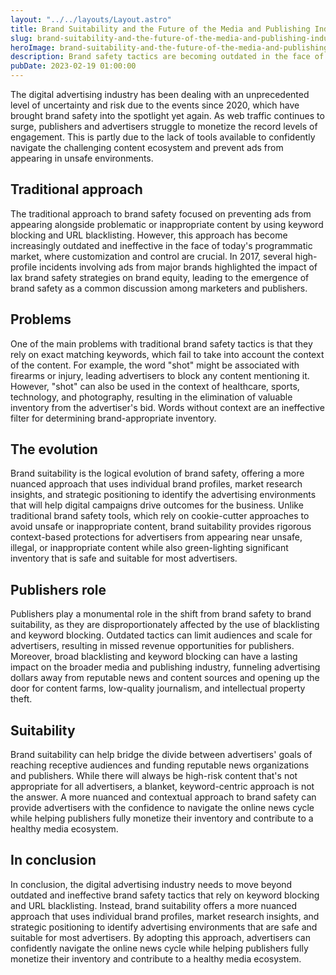```yaml
---
layout: "../../layouts/Layout.astro"
title: Brand Suitability and the Future of the Media and Publishing Industry
slug: brand-suitability-and-the-future-of-the-media-and-publishing-industry
heroImage: brand-suitability-and-the-future-of-the-media-and-publishing-industry.png
description: Brand safety tactics are becoming outdated in the face of programmatic advertising, leading to the emergence of brand suitability. By using individual brand profiles and contextual analysis, brand suitability offers more nuanced and effective protection for advertisers while helping publishers monetize their inventory and fund reputable news sources.
pubDate: 2023-02-19 01:00:00
---
```



The digital advertising industry has been dealing with an unprecedented level of uncertainty and risk due to the events since 2020, which have brought brand safety into the spotlight yet again. As web traffic continues to surge, publishers and advertisers struggle to monetize the record levels of engagement. This is partly due to the lack of tools available to confidently navigate the challenging content ecosystem and prevent ads from appearing in unsafe environments.

## Traditional approach
The traditional approach to brand safety focused on preventing ads from appearing alongside problematic or inappropriate content by using keyword blocking and URL blacklisting. However, this approach has become increasingly outdated and ineffective in the face of today's programmatic market, where customization and control are crucial. In 2017, several high-profile incidents involving ads from major brands highlighted the impact of lax brand safety strategies on brand equity, leading to the emergence of brand safety as a common discussion among marketers and publishers.

## Problems
One of the main problems with traditional brand safety tactics is that they rely on exact matching keywords, which fail to take into account the context of the content. For example, the word "shot" might be associated with firearms or injury, leading advertisers to block any content mentioning it. However, "shot" can also be used in the context of healthcare, sports, technology, and photography, resulting in the elimination of valuable inventory from the advertiser's bid. Words without context are an ineffective filter for determining brand-appropriate inventory.

## The evolution
Brand suitability is the logical evolution of brand safety, offering a more nuanced approach that uses individual brand profiles, market research insights, and strategic positioning to identify the advertising environments that will help digital campaigns drive outcomes for the business. Unlike traditional brand safety tools, which rely on cookie-cutter approaches to avoid unsafe or inappropriate content, brand suitability provides rigorous context-based protections for advertisers from appearing near unsafe, illegal, or inappropriate content while also green-lighting significant inventory that is safe and suitable for most advertisers.

## Publishers role
Publishers play a monumental role in the shift from brand safety to brand suitability, as they are disproportionately affected by the use of blacklisting and keyword blocking. Outdated tactics can limit audiences and scale for advertisers, resulting in missed revenue opportunities for publishers. Moreover, broad blacklisting and keyword blocking can have a lasting impact on the broader media and publishing industry, funneling advertising dollars away from reputable news and content sources and opening up the door for content farms, low-quality journalism, and intellectual property theft.

## Suitability
Brand suitability can help bridge the divide between advertisers' goals of reaching receptive audiences and funding reputable news organizations and publishers. While there will always be high-risk content that's not appropriate for all advertisers, a blanket, keyword-centric approach is not the answer. A more nuanced and contextual approach to brand safety can provide advertisers with the confidence to navigate the online news cycle while helping publishers fully monetize their inventory and contribute to a healthy media ecosystem.

## In conclusion
In conclusion, the digital advertising industry needs to move beyond outdated and ineffective brand safety tactics that rely on keyword blocking and URL blacklisting. Instead, brand suitability offers a more nuanced approach that uses individual brand profiles, market research insights, and strategic positioning to identify advertising environments that are safe and suitable for most advertisers. By adopting this approach, advertisers can confidently navigate the online news cycle while helping publishers fully monetize their inventory and contribute to a healthy media ecosystem.
